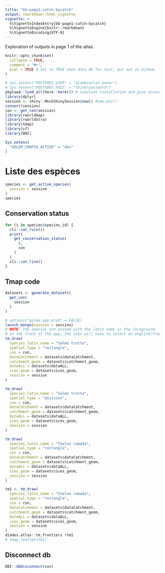 ```yaml
---
title: "bb-page1-catch-bycatch"
output: rmarkdown::html_vignette
vignette: >
  %\VignetteIndexEntry{bb-page1-catch-bycatch}
  %\VignetteEngine{knitr::rmarkdown}
  %\VignetteEncoding{UTF-8}
---
```


Exploration of outputs in page 1 of the atlas.

```r
knitr::opts_chunk$set(
  collapse = TRUE,
  comment = "#>",
  eval = TRUE # Set to TRUE when data OK for test, but not on GitHub
)

```

```r
# Sys.setenv("POSTGRES_USER" = "diadesatlas_owner")
# Sys.setenv("POSTGRES_PASS" = "thinkrpassword")
pkgload::load_all(here::here()) # simulate installation and give access to objects in the package
library(dplyr)
session <- shiny::MockShinySession$new() #new.env()
connect(session)
con <- get_con(session)
library(rworldmap)
library(rworldxtra)
library(tmap)
library(sf)
library(DBI)

Sys.setenv(
  "GOLEM_CONFIG_ACTIVE" = "dev"
)
```

# Liste des espèces 

```r
species <- get_active_species(
  session = session
)
species
```

## Conservation status

```r
for (i in species$species_id) {
  cli::cat_rule(i)
  print(
    get_conservation_status(
      6,
      con
    )
  )
  cli::cat_line()
}
```
## Tmap code 

```r
datasets <- generate_datasets(
  get_con(
    session
  )
)

# options("golem.app.prod" = FALSE)
launch_mongo(session = session)
# NOTE: the species are passed with the latin name in the foreground.
# In the front of the app, the user will have to select an english/french name
tm_draw(
  species_latin_name = "Salmo trutta",
  spatial_type = "rectangle",
  con = con,
  dataCatchment = datasets$dataCatchment,
  catchment_geom = datasets$catchment_geom,
  dataALL = datasets$dataALL,
  ices_geom = datasets$ices_geom,
  session = session
)

tm_draw(
  species_latin_name = "Salmo trutta",
  spatial_type = "division",
  con = con,
  dataCatchment = datasets$dataCatchment,
  catchment_geom = datasets$catchment_geom,
  dataALL = datasets$dataALL,
  ices_geom = datasets$ices_geom,
  session = session
)

tm_draw(
  species_latin_name = "Chelon ramada",
  spatial_type = "rectangle",
  con = con,
  dataCatchment = datasets$dataCatchment,
  catchment_geom = datasets$catchment_geom,
  dataALL = datasets$dataALL,
  ices_geom = datasets$ices_geom,
  session = session
)

tm1 <- tm_draw(
  species_latin_name = "Chelon ramada",
  spatial_type = "rectangle",
  con = con,
  dataCatchment = datasets$dataCatchment,
  catchment_geom = datasets$catchment_geom,
  dataALL = datasets$dataALL,
  ices_geom = datasets$ices_geom,
  session = session
)
diades.atlas::tm_frontiers +tm1
# tmap_leaflet(tm1)
```

## Disconnect db
```r
DBI::dbDisconnect(con)
```

